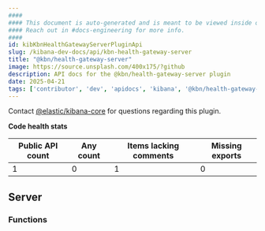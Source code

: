 ```yaml
---
####
#### This document is auto-generated and is meant to be viewed inside our experimental, new docs system.
#### Reach out in #docs-engineering for more info.
####
id: kibKbnHealthGatewayServerPluginApi
slug: /kibana-dev-docs/api/kbn-health-gateway-server
title: "@kbn/health-gateway-server"
image: https://source.unsplash.com/400x175/?github
description: API docs for the @kbn/health-gateway-server plugin
date: 2025-04-21
tags: ['contributor', 'dev', 'apidocs', 'kibana', '@kbn/health-gateway-server']
---
```




Contact [@elastic/kibana-core](https://github.com/orgs/elastic/teams/kibana-core) for questions regarding this plugin.

**Code health stats**

| Public API count  | Any count | Items lacking comments | Missing exports |
|-------------------|-----------|------------------------|-----------------|
| 1 | 0 | 1 | 0 |

## Server

### Functions
<DocDefinitionList data={kbnHealthGatewayServerObj.server.functions}/>

